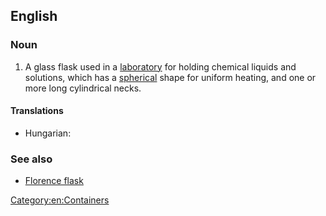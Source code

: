 ==English==

===Noun===
{{wikipedia}}
{{en-noun|head=[[round]]-[[bottomed]] [[flask]]}}

# {{context|chemistry|lang=en}} A glass flask used in a [[laboratory]] for holding chemical liquids and solutions, which has a [[spherical]] shape for uniform heating, and one or more long cylindrical necks.

====Translations====
{{trans-top|a glass flask used in laboratories}}
* Hungarian: {{t+|hu|gömblombik}}
{{trans-mid}}
{{trans-bottom}}

===See also===
* [[Florence flask]]

[[Category:en:Containers]]